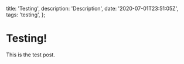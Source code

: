 
  title: 'Testing',
  description: 'Description',
  date: '2020-07-01T23:51:05Z',
  tags: 'testing',
};

# Testing!

This is the test post.

<Test />

